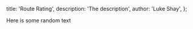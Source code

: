 
  title: 'Route Rating',
  description: 'The description',
  author: 'Luke Shay',
};


Here is some random text
